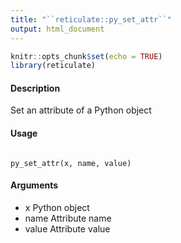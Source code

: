 ```yaml
---
title: "``reticulate::py_set_attr``"
output: html_document
---
```


```r
knitr::opts_chunk$set(echo = TRUE)
library(reticulate)
```
#### Description 

Set an attribute of a Python object

#### Usage

<pre><code>
py_set_attr(x, name, value)
</code></pre>

#### Arguments
* x Python object
* name Attribute name
* value Attribute value
